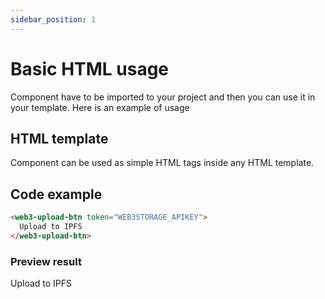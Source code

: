 ```yaml
---
sidebar_position: 1
---
```


# Basic HTML usage

Component have to be imported to your project and then you can use it in your template. Here is an example of usage

## HTML template

Component can be used as simple HTML tags inside any HTML template.

## Code example

  ```html
  <web3-upload-btn token="WEB3STORAGE_APIKEY">
    Upload to IPFS
  </web3-upload-btn>
  ```

### Preview result

<web3-upload-btn token="eyJhbGciOiJIUzI1NiIsInR5cCI6IkpXVCJ9.eyJzdWIiOiJkaWQ6ZXRocjoweDRiMjk5MEFiNzVjZmQ0MTgyN0EzQTNjNGViNjdFRDA1Y0YwNTU5M0MiLCJpc3MiOiJ3ZWIzLXN0b3JhZ2UiLCJpYXQiOjE2NDM2NjExODA1MDAsIm5hbWUiOiJuZ3h3ZWIzIn0.AMvg_jKnPB2pRPiR6f8AebIHrldAwMCpxILQ7av_SD8">
  Upload to IPFS
</web3-upload-btn>

